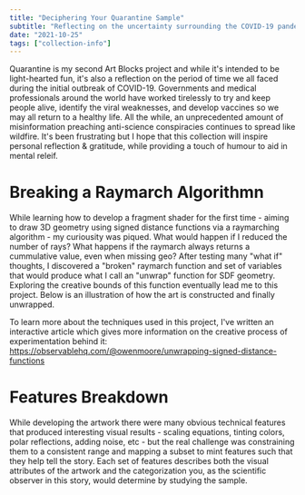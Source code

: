 ```yaml
---
title: "Deciphering Your Quarantine Sample"
subtitle: "Reflecting on the uncertainty surrounding the COVID-19 pandemic, as the world worked to identify the viral characteristics and resulting impacts. Polar reflections of noise patterns are used to produce the identifiable designs."
date: "2021-10-25"
tags: ["collection-info"]
---
```


Quarantine is my second Art Blocks project and while it's intended to be light-hearted fun, it's also a reflection on the period of time we all faced during the initial outbreak of COVID-19. Governments and medical professionals around the world have worked tirelessly to try and keep people alive, identify the viral weaknesses, and develop vaccines so we may all return to a healthy life. All the while, an unprecedented amount of misinformation preaching anti-science conspiracies continues to spread like wildfire. It's been frustrating but I hope that this collection will inspire personal reflection & gratitude, while providing a touch of humour to aid in mental releif.

<ImageEmbed src="quarantine-collage.jpg" alt="Quarantine Collage" width={2000} height={2300} priority="true" />

# Breaking a Raymarch Algorithmn

While learning how to develop a fragment shader for the first time - aiming to draw 3D geometry using signed distance functions via a raymarching algorithm - my curiousity was piqued. What would happen if I reduced the number of rays? What happens if the raymarch always returns a cummulative value, even when missing geo? After testing many "what if" thoughts, I discovered a "broken" raymarch function and set of variables that would produce what I call an "unwrap" function for SDF geometry. Exploring the creative bounds of this function eventually lead me to this project. Below is an illustration of how the art is constructed and finally unwrapped.

To learn more about the techniques used in this project, I've written an interactive article which gives more information on the creative process of experimentation behind it: https://observablehq.com/@owenmoore/unwrapping-signed-distance-functions

# Features Breakdown

While developing the artwork there were many obvious technical features that produced interesting visual results - scaling equations, tinting colors, polar reflections, adding noise, etc - but the real challenge was constraining them to a consistent range and mapping a subset to mint features such that they help tell the story. Each set of features describes both the visual attributes of the artwork and the categorization you, as the scientific observer in this story, would determine by studying the sample.

<ImageEmbed src="quarantine-features-A.jpg" alt="Quarantine Features A" width={2000} height={900} />

<ImageEmbed src="quarantine-features-B.jpg" alt="Quarantine Features B" width={2000} height={1673} />

<ImageEmbed src="quarantine-features-C.jpg" alt="Quarantine Features C" width={2000} height={961} />

<ImageEmbed src="quarantine-features-D.jpg" alt="Quarantine Features D" width={2000} height={2383} />
